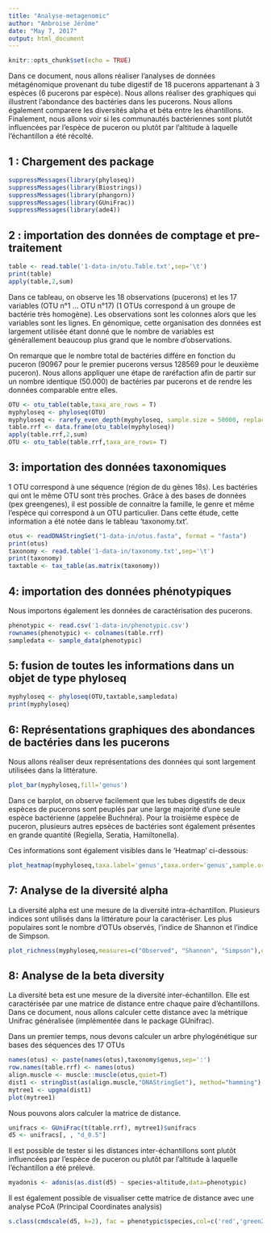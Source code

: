 ```yaml
---
title: "Analyse-metagenomic"
author: "Ambroise Jérôme"
date: "May 7, 2017"
output: html_document
---
```


```r
knitr::opts_chunk$set(echo = TRUE)
```

Dans ce document, nous allons réaliser l'analyses de données métagénomique provenant du tube digestif de 18 pucerons appartenant à 3 espèces (6 pucerons par espèce). Nous allons réaliser des graphiques qui illustrent l'abondance des bactéries dans les pucerons. Nous allons également comparere les diversités alpha et béta entre les éhantillons. Finalement, nous allons voir si les communautés bactériennes sont plutôt influencées par l'espèce de puceron ou plutôt par l'altitude à laquelle l'échantillon a été récolté.

## 1 : Chargement des package 


```r
suppressMessages(library(phyloseq))
suppressMessages(library(Biostrings))
suppressMessages(library(phangorn))
suppressMessages(library(GUniFrac))
suppressMessages(library(ade4))
```


## 2 : importation des données de comptage et pre-traitement

```r
table <- read.table('1-data-in/otu.Table.txt',sep='\t')
print(table)
apply(table,2,sum)
```

Dans ce tableau, on observe les 18 observations (pucerons) et les 17 variables (OTU n°1 ... OTU n°17) (1 OTUs correspond à un groupe de bactérie très homogène). Les observations sont les colonnes alors que les variables sont les lignes. En génomique, cette organisation des données est largement utilisée étant donné que le nombre de variables est générallement beaucoup plus grand que le nombre d'observations.

On remarque que le nombre total de bactéries différe en fonction du puceron (90967 pour le premier pucerons versus 128569 pour le deuxième puceron). Nous allons appliquer une étape de raréfaction afin de partir sur un nombre identique (50.000) de bactéries par pucerons et de rendre les données comparable entre elles.  


```r
OTU <- otu_table(table,taxa_are_rows = T)
myphyloseq <- phyloseq(OTU)
myphyloseq <- rarefy_even_depth(myphyloseq, sample.size = 50000, replace = F)
table.rrf <- data.frame(otu_table(myphyloseq))
apply(table.rrf,2,sum)
OTU <- otu_table(table.rrf,taxa_are_rows= T) 
```

## 3: importation des données taxonomiques

1 OTU correspond à une séquence (région de du gènes 18s). Les bactéries qui ont le même OTU sont très proches.
Grâce à des bases de données (pex greengenes), il est possible de connaitre la famille, le genre et même l'espèce qui correspond à un OTU particulier. Dans cette étude, cette information a été notée dans le tableau 'taxonomy.txt'.

```r
otus <- readDNAStringSet("1-data-in/otus.fasta", format = "fasta")
print(otus)
taxonomy <- read.table('1-data-in/taxonomy.txt',sep='\t')
print(taxonomy)
taxtable <- tax_table(as.matrix(taxonomy))
```

## 4: importation des données phénotypiques

Nous importons également les données de caractérisation des pucerons.

```r
phenotypic <- read.csv('1-data-in/phenotypic.csv')
rownames(phenotypic) <- colnames(table.rrf)
sampledata <- sample_data(phenotypic)
```

## 5: fusion de toutes les informations dans un objet de type phyloseq

```r
myphyloseq <- phyloseq(OTU,taxtable,sampledata)
print(myphyloseq)
```

## 6: Représentations graphiques des abondances de bactéries dans les pucerons

Nous allons réaliser deux représentations des données qui sont largement utilisées dans la littérature.

```r
plot_bar(myphyloseq,fill='genus')
```

Dans ce barplot, on observe facilement que les tubes digestifs de deux espèces de pucerons sont peuplés par une large majorité d'une seule espèce bactérienne (appelée Buchnéra). Pour la troisième espèce de puceron, plusieurs autres epsèces de bactéries sont également présentes en grande quantité (Regiella, Seratia, Hamiltonella).

Ces informations sont également visibles dans le 'Heatmap' ci-dessous:

```r
plot_heatmap(myphyloseq,taxa.label='genus',taxa.order='genus',sample.order=colnames(table.rrf),low='yellow',high='red',na.value = 'yellow') 
```

## 7: Analyse de la diversité alpha

La diversité alpha est une mesure de la diversité intra-échantillon. Plusieurs indices sont utilisés dans la littérature pour la caractériser. Les plus populaires sont le nombre d'OTUs observés, l'indice de Shannon et l'indice de Simpson.

```r
plot_richness(myphyloseq,measures=c("Observed", "Shannon", "Simpson"),color='species')
```

## 8: Analyse de la beta diversity

La diversité beta est une mesure de la diversité inter-échantillon. Elle est caractérisée par une matrice de distance entre chaque paire d'échantillons. Dans ce document, nous allons calculer cette distance avec la métrique Unifrac généralisée (implémentée dans le package GUnifrac).

Dans un premier temps, nous devons calculer un arbre phylogénétique sur bases des séquences des 17 OTUs

```r
names(otus) <- paste(names(otus),taxonomy$genus,sep=':')
row.names(table.rrf) <- names(otus)
align.muscle <- muscle::muscle(otus,quiet=T)
dist1 <- stringDist(as(align.muscle,"DNAStringSet"), method="hamming")
mytree1 <- upgma(dist1)
plot(mytree1)
```

Nous pouvons alors calculer la matrice de distance.

```r
unifracs <- GUniFrac(t(table.rrf), mytree1)$unifracs
d5 <- unifracs[, , "d_0.5"]
```

Il est possible de tester si les distances inter-échantillons sont plutôt influencées par l'espèce de puceron ou plutôt par l'altitude à laquelle l'échantillon a été prélevé.

```r
myadonis <- adonis(as.dist(d5) ~ species+altitude,data=phenotypic)
```

Il est également possible de visualiser cette matrice de distance avec une analyse PCoA (Principal Coordinates analysis)

```r
s.class(cmdscale(d5, k=2), fac = phenotypic$species,col=c('red','green2','blue'))
```















